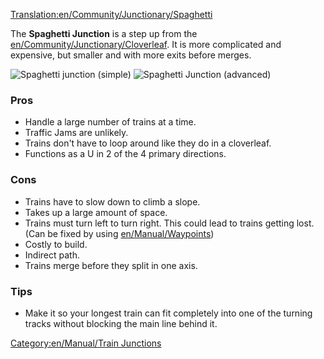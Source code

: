 [[Translation:en/Community/Junctionary/Spaghetti]]
{{en/Community/Junctionary/Navigation}}

The '''Spaghetti Junction''' is a step up from the [[en/Community/Junctionary/Cloverleaf]].  It is more complicated and expensive, but smaller and with more exits before merges.

[[File:en/Community/Junctionary/Spaghetti.png|none|frame|Spaghetti junction (simple)]]
[[File:en/Community/Junctionary/Spaghetti 2.png|none|frame|Spaghetti Junction (advanced)]]


===Pros===
*Handle a large number of trains at a time.
*Traffic Jams are unlikely.
*Trains don't have to loop around like they do in a cloverleaf.
*Functions as a U in 2 of the 4 primary directions.


===Cons===
*Trains have to slow down to climb a slope.
*Takes up a large amount of space.
*Trains must turn left to turn right. This could lead to trains getting lost. (Can be fixed by using [[en/Manual/Waypoints]])
*Costly to build.
*Indirect path.
*Trains merge before they split in one axis.

===Tips===
*Make it so your longest train can fit completely into one of the turning tracks without blocking the main line behind it.

[[Category:en/Manual/Train Junctions]]